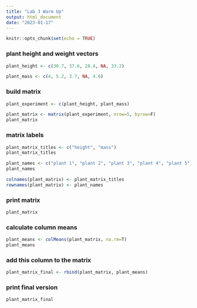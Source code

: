 ```yaml
---
title: "Lab 3 Warm Up"
output: html_document
date: "2023-01-17"
---
```


```r
knitr::opts_chunk$set(echo = TRUE)
```


### plant height and weight vectors
```r
plant_height <- c(30.7, 37.6, 28.4, NA, 33.2)
```

```r
plant_mass <- c(4, 5.2, 3.7, NA, 4.6)
```


### build matrix
```r
plant_experiment <- c(plant_height, plant_mass)
```

```r
plant_matrix <- matrix(plant_experiment, nrow=5, byrow=F)
plant_matrix
```


### matrix labels
```r
plant_matrix_titles <- c("height", "mass")
plant_matrix_titles
```

```r
plant_names <- c("plant 1", "plant 2", "plant 3", "plant 4", "plant 5")
plant_names
```


```r
colnames(plant_matrix) <- plant_matrix_titles
rownames(plant_matrix) <- plant_names
```


### print matrix
```r
plant_matrix
```


### calculate column means
```r
plant_means <- colMeans(plant_matrix, na.rm=T)
plant_means
```


### add this column to the matrix
```r
plant_matrix_final <- rbind(plant_matrix, plant_means)
```


### print final version
```r
plant_matrix_final
```






